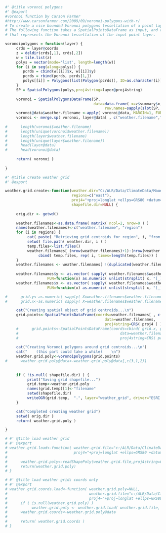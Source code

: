 
```r
#' @title voronoi polygons
#' @export
#voronoi function by Carson Farmer
#http://www.carsonfarmer.com/2009/09/voronoi-polygons-with-r/
# To create a nice bounded Voronoi polygons tessellation of a point layer in R, we need two libraries: sp and deldir. 
# The following function takes a SpatialPointsDataFrame as input, and returns a SpatialPolygonsDataFrame 
# that represents the Voronoi tessellation of the input point layer.

voronoipolygons = function(layer) {
     crds = layer@coords
     z = deldir(crds[,1], crds[,2])
     w = tile.list(z)
     polys = vector(mode='list', length=length(w))
     for (i in seq(along=polys)) {
        pcrds = cbind(w[[i]]$x, w[[i]]$y)
        pcrds = rbind(pcrds, pcrds[1,])
        polys[[i]] = Polygons(list(Polygon(pcrds)), ID=as.character(i))
     }
     SP = SpatialPolygons(polys,proj4string=layer@proj4string)
     
     voronoi = SpatialPolygonsDataFrame(SP, 
                                        data=data.frame( x=z$summary$x, y=z$summary$y, 
                                             row.names=sapply(slot(SP, 'polygons'), function(x) slot(x, 'ID'))))
     voronoi@data$weather.filename <-apply( voronoi@data, MARGIN=1, FUN=function(df) paste0("data_",df["y"],"_",df["x"]) )
     voronoi <- merge.sp( voronoi, layer@data[ , c("weather.filename","region")], by = "weather.filename", all.x=T )
     
#      length(voronoi$weather.filename)
#      length(unique(voronoi$weather.filename))
#      length(layer$weather.filename)
#      length(unique(layer$weather.filename))
#      head(layer@data)
#      head(voronoi@data)
     
     return( voronoi )
    
}

```


```r
#' @title create weather grid
#' @export

weather.grid.create<-function(weather.dir="C:/ALR/Data/ClimateData/Mauer/daily",
                              regions=c("east"), 
                              proj4="+proj=longlat +ellps=GRS80 +datum=NAD83 +no_defs",
                              shapefile.dir=NULL) {
     
     orig.dir <- getwd()
     
     weather.filenames<-as.data.frame( matrix( ncol=2, nrow=0 ) )
     names(weather.filenames)<-c("weather.filename", "region")
     for (i in regions) {
          cat( paste( "Retrieving grid centroids for region", i, "from file names...\n" ) )
          setwd( file.path( weather.dir, i ) )
          temp.files<-list.files()
          weather.filenames[ (nrow(weather.filenames)+1):(nrow(weather.filenames)+length(temp.files)),]<-
               cbind( temp.files, rep( i, times=length(temp.files)) )
     }
     weather.filenames <- weather.filenames[ !(duplicated(weather.filenames$weather.filename)), ]
     
     weather.filenames$y <- as.vector( sapply( weather.filenames$weather.filename,  
                   FUN=function(x) as.numeric( unlist(strsplit( x, "[_]" ))[2] )  ) )
     weather.filenames$x <- as.vector( sapply( weather.filenames$weather.filename,  
                   FUN=function(x) as.numeric( unlist(strsplit( x, "[_]" ))[3] )  ) )

#      grid.y<-as.numeric( sapply( X=weather.filenames$weather.filename, FUN=substr,6,12 ) )
#      grid.x<-as.numeric( sapply( X=weather.filenames$weather.filename, FUN=substr,14,21 ) )

     cat("Creating spatial object of grid centroids...\n")
     grid.points<-SpatialPointsDataFrame(coords=weather.filenames[ , c("x","y") ],
                                             data=weather.filenames,
                                             proj4string=CRS( proj4 ) )
     #      grid.points<-SpatialPointsDataFrame(coords=cbind( grid.x, grid.y ),
     #                                              data=weather.filenames,
     #                                              proj4string=CRS( proj4 ) )
          
     cat("Creating Voronoi polygons around grid centroids...\n")
     cat("    (this part could take a while)    \n")
     weather.grid.poly<-voronoipolygons(grid.points)
#      weather.grid.poly@data<-weather.grid.poly@data[,c(3,1,2)]
     
     
     if ( !is.null( shapefile.dir) ) {
          print("Saving grid shapefile...")
          grid.temp<-weather.grid.poly
          names(grid.temp)[1]<-"filename"
          setwd(shapefile.dir)
          writeOGR(grid.temp,  ".", layer="weather_grid", driver="ESRI Shapefile")
     }

     cat("Completed creating weather grid")
     setwd( orig.dir )
     return( weather.grid.poly )

}

```

```r
# #' @title load weather grid
# #' @export
# weather.grid.load<-function( weather.grid.file="c:/ALR/Data/ClimateData/Mauer/weather_grid", 
#                              proj4="+proj=longlat +ellps=GRS80 +datum=NAD83 +no_defs" ) {
#  
#      weather.grid.poly<-readShapePoly(weather.grid.file,proj4string=CRS(proj4))
#      return(weather.grid.poly)
# }
```

```r
# #' @title load weather grids coords only
# #' @export
# weather.grid.coords.load<-function( weather.grid.poly=NULL,
#                                     weather.grid.file="c:/ALR/Data/ClimateData/Mauer/weather_grid",
#                                     proj4="+proj=longlat +ellps=GRS80 +datum=NAD83 +no_defs" ) {
#      if ( is.null(weather.grid.poly) )
#           weather.grid.poly <- weather.grid.load( weather.grid.file, proj4 )
#      weather.grid.coords<-weather.grid.poly@data
#      
#      return( weather.grid.coords )
# }
```
